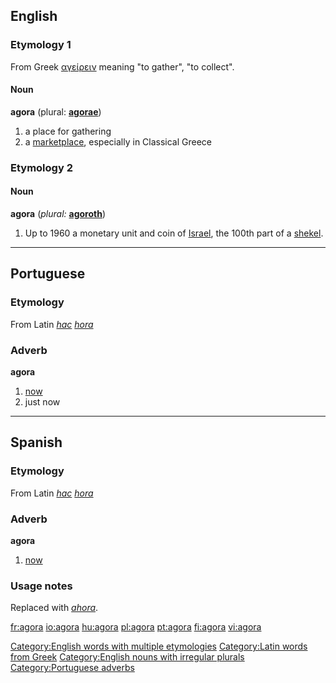 {{see|ágora|αγορά|אגורה}}

==English==
[[Category:English words with multiple etymologies]]
===Etymology 1===
From Greek [[αγείρειν]] meaning "to gather", "to collect".
[[Category:Latin words from Greek]]
====Noun====
[[Category:English nouns with irregular plurals]]
'''agora''' (plural: '''[[agorae]]''')
# a place for gathering
# a [[marketplace]], especially in Classical Greece

===Etymology 2===
====Noun====
'''agora''' (''plural:'' '''[[agoroth]]''')
#Up to 1960 a monetary unit and coin of [[Israel]], the 100th part of a [[shekel]].

----

==Portuguese==

===Etymology===
From Latin ''[[hac]]'' ''[[hora]]''

===Adverb===
'''agora'''
# [[now]]
# just now

[[Category:Portuguese adverbs]]

----

==Spanish==

===Etymology===
From Latin ''[[hac]]'' ''[[hora]]''

===Adverb===
'''agora'''

# {{italbrac|obsolete}} [[now]]

===Usage notes===
Replaced with ''[[ahora]]''.

[[fr:agora]]
[[io:agora]]
[[hu:agora]]
[[pl:agora]]
[[pt:agora]]
[[fi:agora]]
[[vi:agora]]